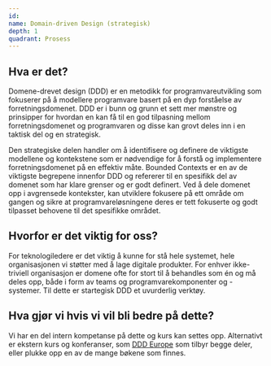 ```yaml
---
id:
name: Domain-driven Design (strategisk)
depth: 1
quadrant: Prosess
---
```

## Hva er det?
Domene-drevet design (DDD) er en metodikk for programvareutvikling som fokuserer på å modellere programvare 
basert på en dyp forståelse av forretningsdomenet. DDD er i bunn og grunn et sett mer mønstre og prinsipper 
for hvordan en kan få til en god tilpasning mellom forretningsdomenet og programvaren og disse kan grovt deles 
inn i en taktisk del og en strategisk. 

Den strategiske delen handler om å identifisere og definere de viktigste modellene og kontekstene som er nødvendige 
for å forstå og implementere forretningsdomenet på en effektiv måte. Bounded Contexts er en av de viktigste begrepene 
innenfor DDD og refererer til en spesifikk del av domenet som har klare grenser og er godt definert. Ved å dele domenet 
opp i avgrensede kontekster, kan utviklere fokusere på ett område om gangen og sikre at programvareløsningene deres er tett 
fokuserte og godt tilpasset behovene til det spesifikke området.

## Hvorfor er det viktig for oss?
For teknologiledere er det viktig å kunne for stå hele systemet, hele organisasjonen vi støtter med å lage digitale produkter. 
For enhver ikke-triviell organisasjon er domene ofte for stort til å behandles som én og må deles opp, både i form av teams og
programvarekomponenter og -systemer. Til dette er startegisk DDD et uvurderlig verktøy.

## Hva gjør vi hvis vi vil bli bedre på dette?
Vi har en del intern kompetanse på dette og kurs kan settes opp. Alternativt er ekstern kurs og konferanser, som 
[DDD Europe](https://dddeurope.com/) som tilbyr begge deler, eller plukke opp en av de mange bøkene som finnes.